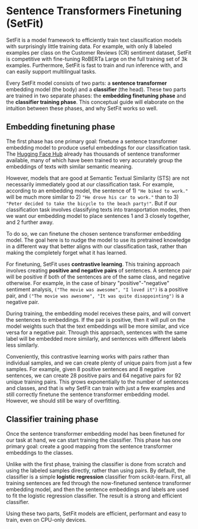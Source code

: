
# Sentence Transformers Finetuning (SetFit)

SetFit is a model framework to efficiently train text classification models with surprisingly little training data. For example, with only 8 labeled examples per class on the Customer Reviews (CR) sentiment dataset, SetFit is competitive with fine-tuning RoBERTa Large on the full training set of 3k examples. Furthermore, SetFit is fast to train and run inference with, and can easily support multilingual tasks. 

Every SetFit model consists of two parts: a **sentence transformer** embedding model (the body) and a **classifier** (the head). These two parts are trained in two separate phases: the **embedding finetuning phase** and the **classifier training phase**. This conceptual guide will elaborate on the intuition between these phases, and why SetFit works so well.

## Embedding finetuning phase

The first phase has one primary goal: finetune a sentence transformer embedding model to produce useful embeddings for *our* classification task. The [Hugging Face Hub](https://huggingface.co/models?library=sentence-transformers) already has thousands of sentence transformer available, many of which have been trained to very accurately group the embeddings of texts with similar semantic meaning.

However, models that are good at Semantic Textual Similarity (STS) are not necessarily immediately good at *our* classification task. For example, according to an embedding model, the sentence of 1) `"He biked to work."` will be much more similar to 2) `"He drove his car to work."` than to 3) `"Peter decided to take the bicycle to the beach party!"`. But if our classification task involves classifying texts into transportation modes, then we want our embedding model to place sentences 1 and 3 closely together, and 2 further away.

To do so, we can finetune the chosen sentence transformer embedding model. The goal here is to nudge the model to use its pretrained knowledge in a different way that better aligns with our classification task, rather than making the completely forget what it has learned. 

For finetuning, SetFit uses **contrastive learning**. This training approach involves creating **positive and negative pairs** of sentences. A sentence pair will be positive if both of the sentences are of the same class, and negative otherwise. For example, in the case of binary "positive"-"negative" sentiment analysis, `("The movie was awesome", "I loved it")` is a positive pair, and `("The movie was awesome", "It was quite disappointing")` is a negative pair.

During training, the embedding model receives these pairs, and will convert the sentences to embeddings. If the pair is positive, then it will pull on the model weights such that the text embeddings will be more similar, and vice versa for a negative pair. Through this approach, sentences with the same label will be embedded more similarly, and sentences with different labels less similarly.

Conveniently, this contrastive learning works with pairs rather than individual samples, and we can create plenty of unique pairs from just a few samples. For example, given 8 positive sentences and 8 negative sentences, we can create 28 positive pairs and 64 negative pairs for 92 unique training pairs. This grows exponentially to the number of sentences and classes, and that is why SetFit can train with just a few examples and still correctly finetune the sentence transformer embedding model. However, we should still be wary of overfitting.

## Classifier training phase

Once the sentence transformer embedding model has been finetuned for our task at hand, we can start training the classifier. This phase has one primary goal: create a good mapping from the sentence transformer embeddings to the classes.

Unlike with the first phase, training the classifier is done from scratch and using the labeled samples directly, rather than using pairs. By default, the classifier is a simple **logistic regression** classifier from scikit-learn. First, all training sentences are fed through the now-finetuned sentence transformer embedding model, and then the sentence embeddings and labels are used to fit the logistic regression classifier. The result is a strong and efficient classifier. 

Using these two parts, SetFit models are efficient, performant and easy to train, even on CPU-only devices.